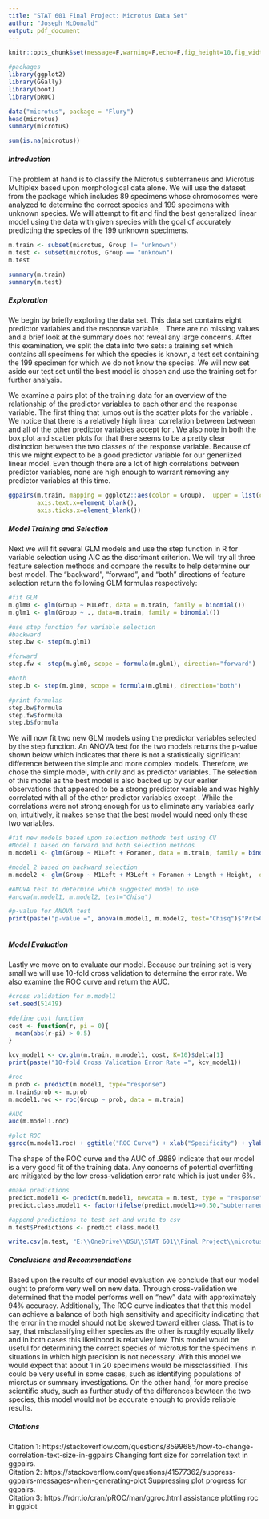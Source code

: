 ---
title: "STAT 601 Final Project: Microtus Data Set"
author: "Joseph McDonald"
output: pdf_document
---

```{r setup, include=FALSE}
knitr::opts_chunk$set(message=F,warning=F,echo=F,fig_height=10,fig_width=7,cache = F)
```

```{r}
#packages
library(ggplot2)
library(GGally)
library(boot)
library(pROC)
```

```{r, include=FALSE}
data("microtus", package = "Flury")
head(microtus)
summary(microtus)

sum(is.na(microtus))
```
##### Introduction

The problem at hand is to classify the Microtus subterraneus and Microtus Multiplex based upon morphological data alone. We will use the \textbf{Microtus} dataset from the \textbf{Flury} package which includes 89 specimens whose chromosomes were analyzed to determine the correct species and 199 specimens with unknown species. We will attempt to fit and find the best generalized linear model using the data with given species with the goal of accurately predicting the species of the 199 unknown specimens.

```{r,include=FALSE}
m.train <- subset(microtus, Group != "unknown")
m.test <- subset(microtus, Group == "unknown")
m.test
```

```{r, include=FALSE}
summary(m.train)
summary(m.test)
```

##### Exploration

We begin by briefly exploring the data set. This data set contains eight predictor variables and the response variable, \textbf{Group}. There are no missing values and a brief look at the summary does not reveal any large concerns. After this examination, we split the data into two sets: a training set \textit{m.train} which contains all specimens for which the species is known, a test set \textit{m.test} containing the 199 specimen for which we do not know the species. We will now set aside our test set until the best model is chosen and use the training set for further analysis.

We examine a pairs plot of the training data for an overview of the relationship of the predictor variables to each other and the response variable. The first thing that jumps out is the scatter plots for the variable \textbf{M1Left}. We notice that there is a relatively high linear correlation between between \textbf{M1Left} and all of the other predictor variables accept for \textbf{Foramen}. We also note in both the box plot and scatter plots for \textbf{M1Left} that there seems to be a pretty clear distinction between the two classes of the response variable. Because of this we might expect \textbf{M1Left} to be a good predictor variable for our generlized linear model. Even though there are a lot of high correlations between predictor variables, none are high enough to warrant removing any predictor variables at this time.

```{r, fig.height = 7, fig.width=12, warnings=FALSE, messages = FALSE}
ggpairs(m.train, mapping = ggplot2::aes(color = Group),  upper = list(continuous = wrap("cor", size = 3, hjust=0.15, alignPercent=1)), progress = FALSE) + theme(axis.title.x=element_blank(),
        axis.text.x=element_blank(),
        axis.ticks.x=element_blank())

```

\newpage
##### Model Training and Selection

Next we will fit several GLM models and use the step function in R for variable selection using AIC as the discrimant criterion. We will try all three feature selection methods and compare the results to help determine our best model. The "backward", "forward", and "both" directions of feature selection return the following GLM formulas respectively:

```{r, include=FALSE}
#fit GLM
m.glm0 <- glm(Group ~ M1Left, data = m.train, family = binomial())
m.glm1 <- glm(Group ~ ., data=m.train, family = binomial())
```

```{r, include=FALSE}
#use step function for variable selection
#backward
step.bw <- step(m.glm1)

#forward
step.fw <- step(m.glm0, scope = formula(m.glm1), direction="forward")

#both
step.b <- step(m.glm0, scope = formula(m.glm1), direction="both")
```

```{r}
#print formulas
step.bw$formula
step.fw$formula
step.b$formula
```

We will now fit two new GLM models using the predictor variables selected by the step function. An ANOVA test for the two models returns the p-value shown below which indicates that there is not a statistically significant difference between the simple and more complex models. Therefore, we chose the simple model, with only \textbf{M1Left} and \textbf{Foramen} as predictor variables. The selection of this model as the best model is also backed up by our earlier observations that \textbf{M1Left} appeared to be a strong predictor variable and was highly correlated with all of the other predictor variables except \textbf{Foramen}. While the correlations were not strong enough for us to eliminate any variables early on, intuitively, it makes sense that the best model would need only these two variables. 

```{r, include=FALSE}
#fit new models based upon selection methods test using CV
#Model 1 based on forward and both selection methods
m.model1 <- glm(Group ~ M1Left + Foramen, data = m.train, family = binomial())

#model 2 based on backward selection
m.model2 <- glm(Group ~ M1Left + M3Left + Foramen + Length + Height,  data = m.train, family = binomial())
```


```{r}
#ANOVA test to determine which suggested model to use
#anova(m.model1, m.model2, test="Chisq")

#p-value for ANOVA test
print(paste("p-value =", anova(m.model1, m.model2, test="Chisq")$"Pr(>Chi)"[2]))
  
```

##### Model Evaluation

Lastly we move on to evaluate our model. Because our training set is very small we will use 10-fold cross validation to determine the error rate. We also examine the ROC curve and return the AUC.

```{r}
#cross validation for m.model1
set.seed(51419)

#define cost function
cost <- function(r, pi = 0){
  mean(abs(r-pi) > 0.5)
}

kcv_model1 <- cv.glm(m.train, m.model1, cost, K=10)$delta[1]
print(paste("10-fold Cross Validation Error Rate =", kcv_model1))
```



```{r, fig.height = 2.5, fig.width=2.5, fig.align="center"}
#roc
m.prob <- predict(m.model1, type="response")
m.train$prob <- m.prob
m.model1.roc <- roc(Group ~ prob, data = m.train)

#AUC
auc(m.model1.roc)

#plot ROC
ggroc(m.model1.roc) + ggtitle("ROC Curve") + xlab("Specificity") + ylab("Sensitivity")
```

The shape of the ROC curve and the AUC of .9889 indicate that our model is a very good fit of the training data. Any concerns of potential overfitting are mitigated by the low cross-validation error rate which is just under 6%.

```{r, include=FALSE}
#make predictions
predict.model1 <- predict(m.model1, newdata = m.test, type = "response")
predict.class.model1 <- factor(ifelse(predict.model1>=0.50,"subterraneus","multiplex"), levels=c("subterraneus","multiplex"))

#append predictions to test set and write to csv
m.test$Predictions <- predict.class.model1

write.csv(m.test, "E:\\OneDrive\\DSU\\STAT 601\\Final Project\\microtus.prections.jmcdonald.csv",row.names = FALSE)
```

\newpage
##### Conclusions and Recommendations

Based upon the results of our model evaluation we conclude that our model ought to preform very well on new data. Through cross-validation we determined that the model performs well on "new" data with approximately 94% accuracy. Additionally, The ROC curve indicates that that this model can achieve a balance of both high sensitivity and specificity indicating that the error in the model should not be skewed toward either class. That is to say, that misclassifying either species as the other is roughly equally likely and in both cases this likelihood is relativley low. This model would be useful for determining the correct species of microtus for the specimens in situations in which  high precision is not necessary. With this model we would expect that about 1 in 20 specimens would be missclassified. This could be very useful in some cases, such as identifying populations of microtus or summary investigations. On the other hand, for more precise scientific study, such as further study of the differences bewteen the two species, this model would not be accurate enough to provide reliable results.


##### Citations
Citation 1: https://stackoverflow.com/questions/8599685/how-to-change-correlation-text-size-in-ggpairs Changing font size for correlation text in ggpairs. \
Citation 2: https://stackoverflow.com/questions/41577362/suppress-ggpairs-messages-when-generating-plot Suppressing plot progress for ggpairs. \
Citation 3: https://rdrr.io/cran/pROC/man/ggroc.html assistance plotting roc in ggplot